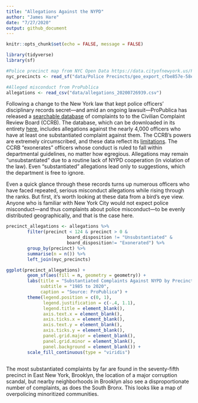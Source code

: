 ```yaml
---
title: "Allegations Against the NYPD"
author: "James Hare"
date: "7/27/2020"
output: github_document
---
```


```r
knitr::opts_chunk$set(echo = FALSE, message = FALSE)

library(tidyverse)
library(sf)

#Police precinct map from NYC Open Data https://data.cityofnewyork.us/Public-Safety/Police-Precincts/78dh-3ptz#revert
nyc_precincts <- read_sf("data/Police Precincts/geo_export_cfbe857e-58ec-4848-b99b-1f33fd967621.shp")

#Alleged misconduct from ProPublica
allegations <- read_csv("data/allegations_20200726939.csv")

```

Following a change to the New York law that kept police officers' disciplinary records secret---and amid an ongoing lawsuit---ProPublica has released a [searchable database](https://projects.propublica.org/nypd-ccrb/) of complaints to to the Civilian Complaint Review Board (CCRB). The database, which can be downloaded in its entirety [here](https://www.propublica.org/datastore/dataset/civilian-complaints-against-new-york-city-police-officers), includes allegations against the nearly 4,000 officers who have at least one substantiated complaint against them. The CCRB's powers are extremely circumscribed, and these data reflect its [limitations](https://www.propublica.org/article/nypd-civilian-complaint-review-board-editors-note). The CCRB "exonerates" officers whose conduct is ruled to fall within departmental guidelines, no matter how egregious. Allegations may remain "unsubstantiated" due to a routine lack of NYPD cooperation (in violation of the law). Even "substantiated" allegations lead only to suggestions, which the department is free to ignore. 

Even a quick glance through these records turns up numerous officers who have faced repeated, serious misconduct allegations while rising through the ranks. But first, it's worth looking at these data from a bird's eye view. Anyone who is familiar with New York City would not expect police misconduct---and thus complaints about police misconduct---to be evenly distributed geographically, and that is the case here. 

```r
precinct_allegations <- allegations %>%
        filter(precinct < 124 & precinct > 0 & 
                       board_disposition != "Unsubstantiated" &
                       board_disposition!= "Exonerated") %>%
        group_by(precinct) %>%
        summarise(n = n()) %>%
        left_join(nyc_precincts)

ggplot(precinct_allegations) +
        geom_sf(aes(fill = n, geometry = geometry)) +
        labs(title = "Substantiated Complaints Against NYPD by Precinct",
             subtitle = "1985 to 2020",
             caption = "Source: ProPublica") +
        theme(legend.position = c(0, 1),
              legend.justification = c(-.4, 1.1),
              legend.title = element_blank(),
              axis.text.x = element_blank(),
              axis.ticks.x = element_blank(),
              axis.text.y = element_blank(),
              axis.ticks.y = element_blank(),
              panel.grid.major = element_blank(), 
              panel.grid.minor = element_blank(),
              panel.background = element_blank()) +
        scale_fill_continuous(type = "viridis")
        
```

The most substantiated complaints by far are found in the seventy-fifth precinct in East New York, Brooklyn, the location of a major corruption scandal, but nearby neighborhoods in Brooklyn also see a disproportionate number of complaints, as does the South Bronx. This looks like a map of overpolicing minoritized communities. 
